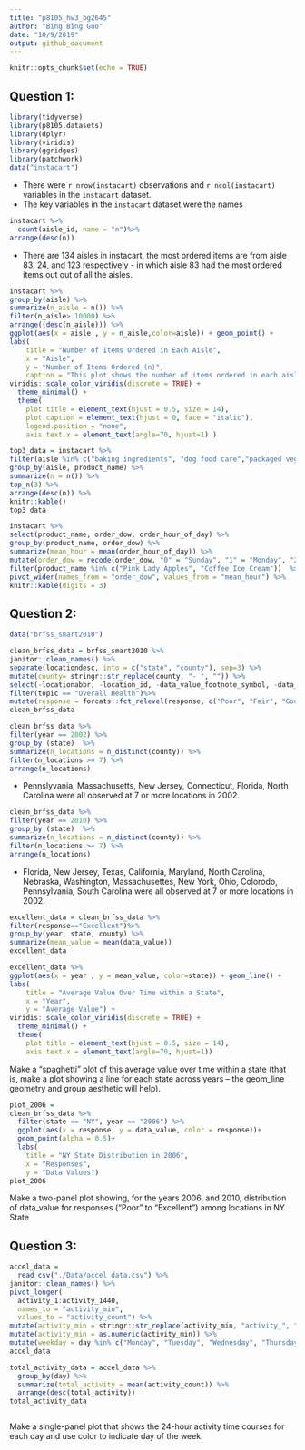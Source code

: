 ```yaml
---
title: "p8105_hw3_bg2645"
author: "Bing Bing Guo"
date: "10/9/2019"
output: github_document
---
```


```r
knitr::opts_chunk$set(echo = TRUE)
```
## Question 1: 
```r
library(tidyverse)
library(p8105.datasets)
library(dplyr)
library(viridis)
library(ggridges) 
library(patchwork)
data("instacart")
```

* There were `r nrow(instacart)` observations and `r ncol(instacart)` variables in the `instacart` dataset. 
* The key variables in the `instacart` dataset were the names 

```r
instacart %>%
  count(aisle_id, name = "n")%>%
arrange(desc(n))
```
* There are 134 aisles in instacart, the most ordered items are from aisle 83, 24, and 123 respectively - in which aisle 83 had the most ordered items out out of all the aisles. 


```r
instacart %>%
group_by(aisle) %>%
summarize(n_aisle = n()) %>%
filter(n_aisle> 10000) %>%
arrange((desc(n_aisle))) %>%
ggplot(aes(x = aisle , y = n_aisle,color=aisle)) + geom_point() + 
labs(
    title = "Number of Items Ordered in Each Aisle", 
    x = "Aisle",
    y = "Number of Items Ordered (n)",
    caption = "This plot shows the number of items ordered in each aisle, limited to aisles with more than 10,000 items ordered" ) + 
viridis::scale_color_viridis(discrete = TRUE) + 
  theme_minimal() + 
  theme(
    plot.title = element_text(hjust = 0.5, size = 14),   
    plot.caption = element_text(hjust = 0, face = "italic"), 
    legend.position = "none", 
    axis.text.x = element_text(angle=70, hjust=1) ) 
```

```r
top3_data = instacart %>%
filter(aisle %in% c("baking ingredients", "dog food care","packaged vegetables fruits")) %>%
group_by(aisle, product_name) %>%
summarize(n = n()) %>%
top_n(3) %>%
arrange(desc(n)) %>%
knitr::kable()
top3_data
```

```r
instacart %>%
select(product_name, order_dow, order_hour_of_day) %>%
group_by(product_name, order_dow) %>%
summarize(mean_hour = mean(order_hour_of_day)) %>%
mutate(order_dow = recode(order_dow, "0" = "Sunday", "1" = "Monday", "2" = "Tuesday", "3" = "Wednesday", "4" = "Thursday", "5" = "Friday", "6" = "Saturday"))  %>%
filter(product_name %in% c("Pink Lady Apples", "Coffee Ice Cream"))  %>%
pivot_wider(names_from = "order_dow", values_from = "mean_hour") %>%
knitr::kable(digits = 3)
```
## Question 2: 
```r
data("brfss_smart2010") 
```

```r
clean_brfss_data = brfss_smart2010 %>% 
janitor::clean_names() %>% 
separate(locationdesc, into = c("state", "county"), sep=3) %>% 
mutate(county= stringr::str_replace(county, "- ", "")) %>% 
select(-locationabbr, -location_id, -data_value_footnote_symbol, -data_value_footnote) %>% 
filter(topic == "Overall Health")%>% 
mutate(response = forcats::fct_relevel(response, c("Poor", "Fair", "Good", "Very Good", "Excellent")))  
clean_brfss_data
```


```r
clean_brfss_data %>% 
filter(year == 2002) %>%
group_by (state)  %>%
summarize(n_locations = n_distinct(county)) %>%
filter(n_locations >= 7) %>%
arrange(n_locations) 
```
* Pennslyvania, Massachusetts, New Jersey, Connecticut, Florida, North Carolina were all observed at 7 or more locations in 2002.  
```r
clean_brfss_data %>% 
filter(year == 2010) %>%
group_by (state)  %>%
summarize(n_locations = n_distinct(county)) %>%
filter(n_locations >= 7) %>%
arrange(n_locations)
```
* Florida, New Jersey, Texas, California, Maryland, North Carolina, Nebraska, Washington, Massachusettes, New York, Ohio, Colorodo, Pennsylvania, South Carolina were all observed at 7 or more locations in 2002. 

```r
excellent_data = clean_brfss_data %>%
filter(response=="Excellent")%>% 
group_by(year, state, county) %>% 
summarize(mean_value = mean(data_value)) 
excellent_data
```

```r

excellent_data %>%
ggplot(aes(x = year , y = mean_value, color=state)) + geom_line() + 
labs(
    title = "Average Value Over Time within a State", 
    x = "Year",
    y = "Average Value") + 
viridis::scale_color_viridis(discrete = TRUE) + 
  theme_minimal() + 
  theme(
    plot.title = element_text(hjust = 0.5, size = 14), 
    axis.text.x = element_text(angle=70, hjust=1))
```

Make a “spaghetti” plot of this average value over time within a state (that is, make a plot showing a line for each state across years – the geom_line geometry and group aesthetic will help).

```r
plot_2006 = 
clean_brfss_data %>%
  filter(state == "NY", year == "2006") %>%
  ggplot(aes(x = response, y = data_value, color = response))+
  geom_point(alpha = 0.5)+
  labs(
    title = "NY State Distribution in 2006",
    x = "Responses",
    y = "Data Values") 
plot_2006
```

Make a two-panel plot showing, for the years 2006, and 2010, distribution of data_value for responses (“Poor” to “Excellent”) among locations in NY State

## Question 3: 
```r
accel_data = 
  read_csv("./Data/accel_data.csv") %>% 
janitor::clean_names() %>% 
pivot_longer( 
  activity_1:activity_1440, 
  names_to = "activity_min", 
  values_to = "activity_count") %>%
mutate(activity_min = stringr::str_replace(activity_min, "activity_", "")) %>% 
mutate(activity_min = as.numeric(activity_min)) %>%
mutate(weekday = day %in% c("Monday", "Tuesday", "Wednesday", "Thursday", "Friday"), weekend = day %in% c("Saturday", "Sunday"))
accel_data
```


```r
total_activity_data = accel_data %>%
  group_by(day) %>%
  summarize(total_activity = mean(activity_count)) %>%
  arrange(desc(total_activity))
total_activity_data 
```

```r
```


Make a single-panel plot that shows the 24-hour activity time courses for each day and use color to indicate day of the week. 
